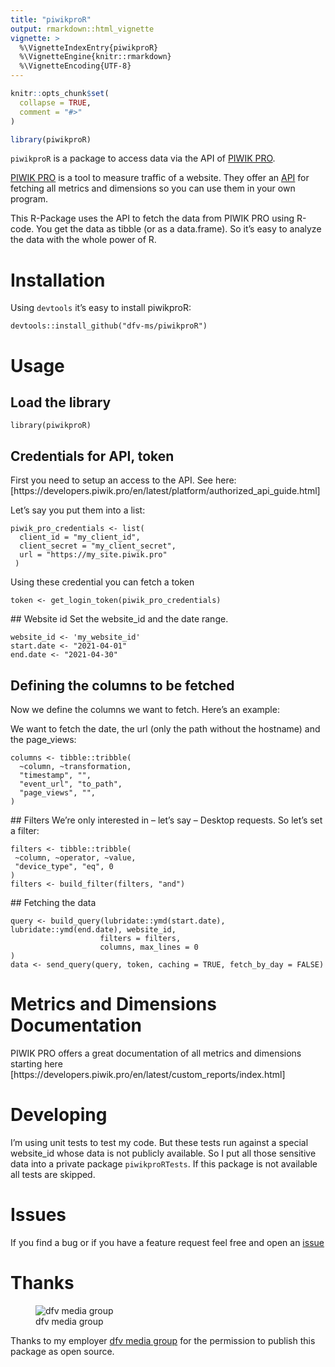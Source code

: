 ```yaml
---
title: "piwikproR"
output: rmarkdown::html_vignette
vignette: >
  %\VignetteIndexEntry{piwikproR}
  %\VignetteEngine{knitr::rmarkdown}
  %\VignetteEncoding{UTF-8}
---
```


```r
knitr::opts_chunk$set(
  collapse = TRUE,
  comment = "#>"
)
```

```r
library(piwikproR)
```

`piwikproR` is a package to access data via the API of [PIWIK PRO](https://piwik.pro/).

[PIWIK PRO](https://piwik.pro/) is a tool to measure traffic of a website. 
They offer an 
[API](https://developers.piwik.pro/en/latest/custom_reports/http_api/http_api.html) 
for fetching all metrics and dimensions so you can use them in your own program.

This R-Package uses the API to fetch the data from PIWIK PRO using R-code. You 
get the data as tibble (or as a data.frame). So it's easy to analyze the data 
with the whole power of R.

# Installation

Using `devtools` it's easy to install piwikproR:
```
devtools::install_github("dfv-ms/piwikproR")
```

# Usage

## Load the library
```
library(piwikproR)
```

## Credentials for API, token
First you need to setup an access to the API. See here: [https://developers.piwik.pro/en/latest/platform/authorized_api_guide.html]

Let's say you put them into a list:

```
piwik_pro_credentials <- list(
  client_id = "my_client_id",
  client_secret = "my_client_secret",
  url = "https://my_site.piwik.pro"
 )
 ```
 
 Using these credential you can fetch a token
```
token <- get_login_token(piwik_pro_credentials)
```
 
 ## Website id
 Set the website_id and the date range.
 
```
website_id <- 'my_website_id'
start.date <- "2021-04-01"
end.date <- "2021-04-30"
```

## Defining the columns to be fetched
Now we define the columns we want to fetch. Here's an example:

We want to fetch the date, the url (only the path without the hostname) and the page_views:
```
columns <- tibble::tribble(
  ~column, ~transformation,
  "timestamp", "",
  "event_url", "to_path",
  "page_views", "",
)
```

 ## Filters
 We're only interested in -- let's say -- Desktop requests. So let's set a filter:
 
 ```
 filters <- tibble::tribble(
  ~column, ~operator, ~value,
  "device_type", "eq", 0
)
filters <- build_filter(filters, "and")
 ```
 
 ## Fetching the data
 
 ```
 query <- build_query(lubridate::ymd(start.date), lubridate::ymd(end.date), website_id,
                     filters = filters,
                     columns, max_lines = 0
)
data <- send_query(query, token, caching = TRUE, fetch_by_day = FALSE)
```

# Metrics and Dimensions Documentation
PIWIK PRO offers a great documentation of all metrics and dimensions starting here [https://developers.piwik.pro/en/latest/custom_reports/index.html]

# Developing

I'm using unit tests to test my code. But these tests run against
a special website_id whose data is not publicly available. So I put all those sensitive
data into a private package `piwikproRTests`. If this package is not available
all tests are skipped.

# Issues
If you find a bug or if you have a feature request feel free and open an 
[issue](https://github.com/dfv-ms/piwikproR/issues)

# Thanks
![dfv media group](figures/dfv_logo_en.png)

Thanks to my employer [dfv media group](https://english.dfv.de/) for the permission 
to publish this package as open source.

